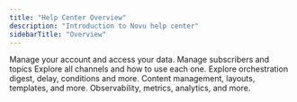 ```yaml
---
title: "Help Center Overview"
description: "Introduction to Novu help center"
sidebarTitle: "Overview"
---
```



<CardGroup cols={2}>
  <Card title="Account Management" color="#BC002C" href="/help/account-management">
    Manage your account and access your data.
  </Card>
  <Card
    title="User Management"
    color="#F7DF1E"
    href="/help/user-management"
  >
    Manage subscribers and topics
  </Card>
  <Card title="Channels" color="#00D7FE" href="/help/channels">
    Explore all channels and how to use each one.
  </Card>
  <Card
    title="Orchestration"
    color="#dc2626"
    href="/help/orchestration"
  >
   Explore orchestration digest, delay, conditions and more.
  </Card>
  <Card
    title="Content Management"
    color="#dc2626"
    href="/help/content-management"
  >
  Content management, layouts, templates, and more.
  </Card>
  <Card
    title="Observability"
    color="#dc2626"
    href="/help/observability"
  >
  Observability, metrics, analytics, and more.
  </Card>
</CardGroup>

